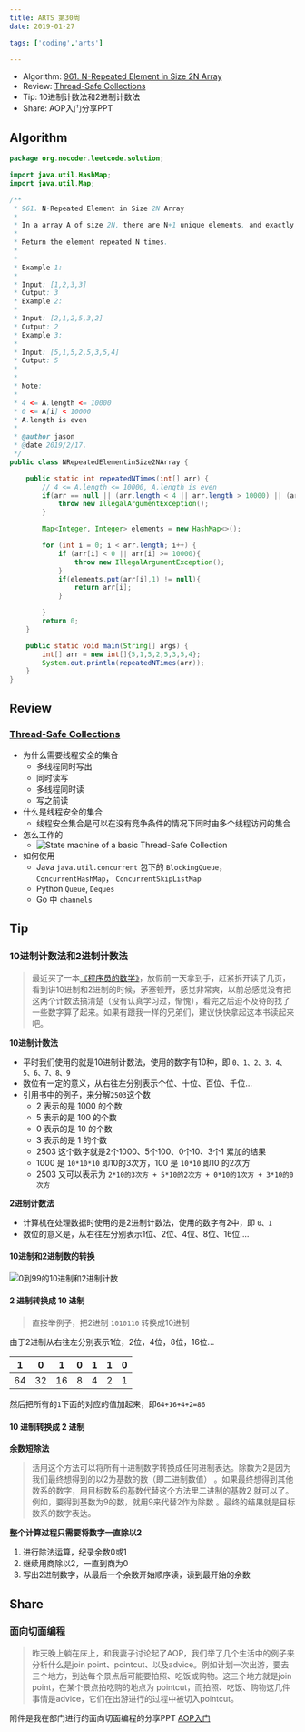 ```yaml
---
title: ARTS 第30周
date: 2019-01-27

tags: ['coding','arts']

---
```


- Algorithm: [961. N-Repeated Element in Size 2N Array](https://leetcode.com/problems/n-repeated-element-in-size-2n-array/)
- Review: [Thread-Safe Collections](https://medium.com/elp-2018/thread-safe-collections-8f1f17c283e7)
- Tip: 10进制计数法和2进制计数法
- Share: AOP入门分享PPT

## Algorithm

```java
package org.nocoder.leetcode.solution;

import java.util.HashMap;
import java.util.Map;

/**
 * 961. N-Repeated Element in Size 2N Array
 *
 * In a array A of size 2N, there are N+1 unique elements, and exactly one of these elements is repeated N times.
 *
 * Return the element repeated N times.
 *
 *
 * Example 1:
 *
 * Input: [1,2,3,3]
 * Output: 3
 * Example 2:
 *
 * Input: [2,1,2,5,3,2]
 * Output: 2
 * Example 3:
 *
 * Input: [5,1,5,2,5,3,5,4]
 * Output: 5
 *
 *
 * Note:
 *
 * 4 <= A.length <= 10000
 * 0 <= A[i] < 10000
 * A.length is even
 *
 * @author jason
 * @date 2019/2/17.
 */
public class NRepeatedElementinSize2NArray {

    public static int repeatedNTimes(int[] arr) {
        // 4 <= A.length <= 10000, A.length is even
        if(arr == null || (arr.length < 4 || arr.length > 10000) || (arr.length % 2 != 0)){
            throw new IllegalArgumentException();
        }

        Map<Integer, Integer> elements = new HashMap<>();

        for (int i = 0; i < arr.length; i++) {
            if (arr[i] < 0 || arr[i] >= 10000){
                throw new IllegalArgumentException();
            }
            if(elements.put(arr[i],1) != null){
                return arr[i];
            }

        }
        return 0;
    }

    public static void main(String[] args) {
        int[] arr = new int[]{5,1,5,2,5,3,5,4};
        System.out.println(repeatedNTimes(arr));
    }
}

```


## Review

### [Thread-Safe Collections](https://medium.com/elp-2018/thread-safe-collections-8f1f17c283e7)

- 为什么需要线程安全的集合
  - 多线程同时写出
  - 同时读写
  - 多线程同时读
  - 写之前读
- 什么是线程安全的集合
  - 线程安全集合是可以在没有竞争条件的情况下同时由多个线程访问的集合
- 怎么工作的
  - ![State machine of a basic Thread-Safe Collection](https://raw.githubusercontent.com/yangjinlong86/arts/master/2019/images/State%20machine%20of%20a%20basic%20Thread-Safe%20Collection.png) 
- 如何使用
  - Java `java.util.concurrent` 包下的 `BlockingQueue`， `ConcurrentHashMap`， `ConcurrentSkipListMap` 
  - Python `Queue`, `Deques`
  - Go 中 `channels ` 

## Tip

### 10进制计数法和2进制计数法

>  最近买了一本[《程序员的数学》](https://book.douban.com/subject/19949020/)，放假前一天拿到手，赶紧拆开读了几页，看到讲10进制和2进制的时候，茅塞顿开，感觉非常爽，以前总感觉没有把这两个计数法搞清楚（没有认真学习过，惭愧），看完之后迫不及待的找了一些数字算了起来。如果有跟我一样的兄弟们，建议快快拿起这本书读起来吧。

**10进制计数法**

- 平时我们使用的就是10进制计数法，使用的数字有10种，即 `0、1、2、3、4、5、6、7、8、9`
- 数位有一定的意义，从右往左分别表示个位、十位、百位、千位...
- 引用书中的例子，来分解`2503`这个数
  - 2 表示的是 1000 的个数
  - 5 表示的是 100 的个数
  - 0 表示的是 10 的个数
  - 3 表示的是 1 的个数
  - 2503 这个数字就是2个1000、5个100、0个10、3个1 累加的结果
  - 1000 是 `10*10*10` 即10的3次方，100 是 `10*10` 即10 的2次方
  - 2503 又可以表示为 `2*10的3次方 + 5*10的2次方 + 0*10的1次方 + 3*10的0次方`

**2进制计数法**

- 计算机在处理数据时使用的是2进制计数法，使用的数字有2中，即 `0、1`
- 数位的意义是，从右往左分别表示1位、2位、4位、8位、16位....

#### 10进制和2进制数的转换



![0到99的10进制和2进制计数](https://raw.githubusercontent.com/yangjinlong86/arts/master/2019/images/0-99%E7%9A%8410%E8%BF%9B%E5%88%B6%E5%92%8C2%E8%BF%9B%E5%88%B6%E8%AE%A1%E6%95%B0.png)

#### 2 进制转换成 10 进制

> 直接举例子，把2进制 `1010110` 转换成10进制

由于2进制从右往左分别表示1位，2位，4位，8位，16位...

| 1    | 0    | 1    | 0    | 1    | 1    | 0    |
| ---- | ---- | ---- | ---- | ---- | ---- | ---- |
| 64   | 32   | 16   | 8    | 4    | 2    | 1    |

然后把所有的`1`下面的对应的值加起来，即`64+16+4+2=86`

#### 10 进制转换成 2 进制

**余数短除法**

> 活用这个方法可以将所有十进制数字转换成任何进制表达。除数为2是因为我们最终想得到的以2为基数的数（即二进制数值） 。如果最终想得到其他数系的数字，用目标数系的基数代替这个方法里二进制的基数2 就可以了。例如，要得到基数为9的数，就用9来代替2作为除数 。最终的结果就是目标数系的数字表达。

**整个计算过程只需要将数字一直除以2**

1. 进行除法运算，纪录余数0或1
2. 继续用商除以2，一直到商为0
3. 写出2进制数字，从最后一个余数开始顺序读，读到最开始的余数


## Share

### 面向切面编程

> 昨天晚上躺在床上，和我妻子讨论起了AOP，我们举了几个生活中的例子来分析什么是join point、pointcut、以及advice。例如计划一次出游，要去三个地方，到达每个景点后可能要拍照、吃饭或购物。这三个地方就是join point，在某个景点拍吃购的地点为 pointcut，而拍照、吃饭、购物这几件事情是advice，它们在出游进行的过程中被切入pointcut。

附件是我在部门进行的面向切面编程的分享PPT [AOP入门](https://github.com/yangjinlong86/arts/blob/master/2019/aop-arts33.pptx)